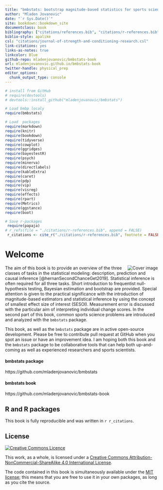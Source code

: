 ```yaml
--- 
title: "bmbstats: bootstrap magnitude-based statistics for sports scientists"
author: "Mladen Jovanovic"
date: "`r Sys.Date()`"
site: bookdown::bookdown_site
documentclass: book
bibliography: ["citations/references.bib", "citations/r-references.bib"]
biblio-style: apalike
csl: "citations/journal-of-strength-and-conditioning-research.csl"
link-citations: yes
links-as-notes: true
linkcolor: Blue
github-repo: mladenjovanovic/bmbstats-book
url: mladenjovanovic.github.io/bmbstats-book
twitter-handle: physical_prep
editor_options: 
  chunk_output_type: console
---
```

```r
# install from GitHub
# require(devtools)
# devtools::install_github("mladenjovanovic/bmbstats")

# Load bmbp localy
require(bmbstats)

# Load  packages
require(markdown)
require(knitr)
require(bookdown)
require(tidyverse)
require(cowplot)
require(ggridges)
require(bayestestR)
require(psych)
require(minerva)
require(directlabels)
require(kableExtra)
require(caret)
require(pdp)
require(vip)
require(visreg)
require(effects)
require(rpart)
require(Metrics)
require(ggstance)
require(boot)

# Save r-packages
 require(papaja)
# r_refs(file = "./citations/r-references.bib", append = FALSE)
 r_citations <- cite_r("./citations/r-references.bib", footnote = FALSE, pkgs = c("papaja"))
```

# Welcome {-}

<img src="figures/bmbstats-book-mockup-small.jpg" align="right" alt="Cover image" /></a>

The aim of this book is to provide an overview of the three classes of tasks in the statistical modeling: description, prediction and causal inference [@hernanSecondChanceGet2019]. Statistical inference is often required for all three tasks. Short introduction to frequentist null-hypothesis testing, Bayesian estimation and bootstrap are provided. Special attention is given to the practical significance with the introduction of magnitude-based estimators and statistical inference by using the concept of smallest effect size of interest (SESOI). Measurement error is discussed with the particular aim of interpreting individual change scores. In the second part of this book, common sports science problems are introduced and analyzed with the `bmbstats` package.

This book, as well as the `bmbstats` package are in active open-source development. Please be free to contribute pull request at GitHub when you spot an issue or have an improvement idea. I am hoping both this book and the `bmbstats` package to be collaborative tools that can help both up-and-coming as well as experienced researchers and sports scientists. 

#### bmbstats package {-}

https://github.com/mladenjovanovic/bmbstats

#### bmbstats book {-}

https://github.com/mladenjovanovic/bmbstats-book

## R and R packages {-}

This book is fully reproducible and was written in `r r_citations`.

## License {-}

<a rel="license" href="http://creativecommons.org/licenses/by-nc-sa/4.0/"><img alt="Creative Commons Licence" style="border-width:0" src="https://i.creativecommons.org/l/by-nc-sa/4.0/88x31.png" /></a>

This work, as a whole, is licensed under a <a rel="license" href="http://creativecommons.org/licenses/by-nc-sa/4.0/">Creative Commons Attribution-NonCommercial-ShareAlike 4.0 International License</a>.

The code contained in this book is simultaneously available under the [MIT license](https://opensource.org/licenses/MIT); this means that you are free to use it in your own packages, as long as you cite the source.

